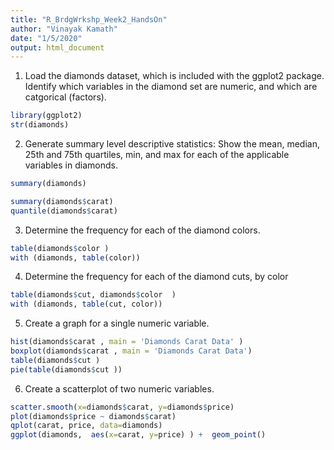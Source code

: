 ---
title: "R_BrdgWrkshp_Week2_HandsOn"
author: "Vinayak Kamath"
date: "1/5/2020"
output: html_document
---

1. Load the diamonds dataset, which is included with the ggplot2 package.  Identify which variables in the diamond set are numeric, and which are catgorical (factors).
``` {r}
library(ggplot2)
str(diamonds)
```


2. Generate summary level descriptive statistics:  Show the mean, median, 25th and 75th quartiles, min, and max for each of the applicable variables in diamonds.
``` {r}
summary(diamonds)

summary(diamonds$carat)
quantile(diamonds$carat)
```


3. Determine the frequency for each of the diamond colors.
```{r}
table(diamonds$color )
with (diamonds, table(color))
```


4. Determine the frequency for each of the diamond cuts, by color
```{r}
table(diamonds$cut, diamonds$color  )
with (diamonds, table(cut, color))
```

5. Create a graph for a single numeric variable.
```{r}
hist(diamonds$carat , main = 'Diamonds Carat Data' )
boxplot(diamonds$carat , main = 'Diamonds Carat Data')
table(diamonds$cut )
pie(table(diamonds$cut ))
```


6. Create a scatterplot of two numeric variables. 
```{r}
scatter.smooth(x=diamonds$carat, y=diamonds$price)
plot(diamonds$price ~ diamonds$carat)
qplot(carat, price, data=diamonds)
ggplot(diamonds,  aes(x=carat, y=price) ) +  geom_point()
```

